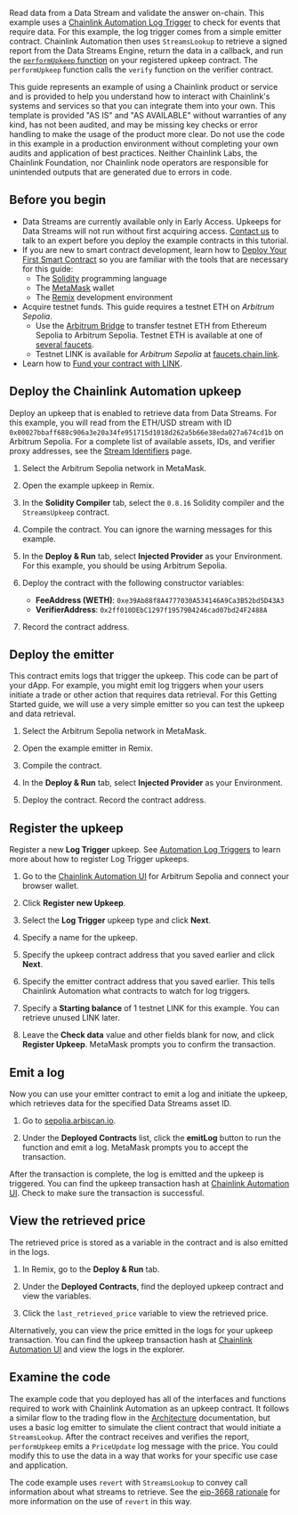
Read data from a Data Stream and validate the answer on-chain. This example uses a [Chainlink Automation Log Trigger](/chainlink-automation/guides/log-trigger) to check for events that require data. For this example, the log trigger comes from a simple emitter contract. Chainlink Automation then uses `StreamsLookup` to retrieve a signed report from the Data Streams Engine, return the data in a callback, and run the [`performUpkeep` function](/chainlink-automation/reference/automation-interfaces#performupkeep-function-for-log-triggers) on your registered upkeep contract. The `performUpkeep` function calls the `verify` function on the verifier contract.

<Aside type="caution" title="Disclaimer">
  This guide represents an example of using a Chainlink product or service and is provided to help you understand how to
  interact with Chainlink's systems and services so that you can integrate them into your own. This template is provided
  "AS IS" and "AS AVAILABLE" without warranties of any kind, has not been audited, and may be missing key checks or
  error handling to make the usage of the product more clear. Do not use the code in this example in a production
  environment without completing your own audits and application of best practices. Neither Chainlink Labs, the
  Chainlink Foundation, nor Chainlink node operators are responsible for unintended outputs that are generated due to
  errors in code.
</Aside>

## Before you begin

- Data Streams are currently available only in Early Access. Upkeeps for Data Streams will not run without first acquiring access. [Contact us](https://chainlinkcommunity.typeform.com/datastreams?#ref_id=docs) to talk to an expert before you deploy the example contracts in this tutorial.
- If you are new to smart contract development, learn how to [Deploy Your First Smart Contract](/quickstarts/deploy-your-first-contract) so you are familiar with the tools that are necessary for this guide:
  - The [Solidity](https://soliditylang.org/) programming language
  - The [MetaMask](https://metamask.io) wallet
  - The [Remix](https://remix.ethereum.org/) development environment
- Acquire testnet funds. This guide requires a testnet ETH on _Arbitrum Sepolia_.
  - Use the [Arbitrum Bridge](https://bridge.arbitrum.io/) to transfer testnet ETH from Ethereum Sepolia to Arbitrum Sepolia. Testnet ETH is available at one of [several faucets](https://faucetlink.to/sepolia).
  - Testnet LINK is available for _Arbitrum Sepolia_ at [faucets.chain.link](https://faucets.chain.link/arbitrum-sepolia).
- Learn how to [Fund your contract with LINK](/resources/fund-your-contract).

## Deploy the Chainlink Automation upkeep

Deploy an upkeep that is enabled to retrieve data from Data Streams. For this example, you will read from the ETH/USD stream with ID `0x00027bbaff688c906a3e20a34fe951715d1018d262a5b66e38eda027a674cd1b` on Arbitrum Sepolia. For a complete list of available assets, IDs, and verifier proxy addresses, see the [Stream Identifiers](/data-streams/stream-ids) page.

1. Select the Arbitrum Sepolia network in MetaMask.

1. Open the example upkeep in Remix.

   <CodeSample src="samples/DataStreams/StreamsUpkeep.sol" showButtonOnly />

1. In the **Solidity Compiler** tab, select the `0.8.16` Solidity compiler and the `StreamsUpkeep` contract.

1. Compile the contract. You can ignore the warning messages for this example.

1. In the **Deploy & Run** tab, select **Injected Provider** as your Environment. For this example, you should be using Arbitrum Sepolia.

1. Deploy the contract with the following constructor variables:

   - **FeeAddress (WETH)**: `0xe39Ab88f8A4777030A534146A9Ca3B52bd5D43A3`
   - **VerifierAddress**: `0x2ff010DEbC1297f19579B4246cad07bd24F2488A`

1. Record the contract address.

## Deploy the emitter

This contract emits logs that trigger the upkeep. This code can be part of your dApp. For example, you might emit log triggers when your users initiate a trade or other action that requires data retrieval. For this Getting Started guide, we will use a very simple emitter so you can test the upkeep and data retrieval.

1. Select the Arbitrum Sepolia network in MetaMask.

1. Open the example emitter in Remix.

   <CodeSample src="samples/DataStreams/LogEmitter.sol" showButtonOnly />

1. Compile the contract.

1. In the **Deploy & Run** tab, select **Injected Provider** as your Environment.

1. Deploy the contract. Record the contract address.

## Register the upkeep

Register a new **Log Trigger** upkeep. See [Automation Log Triggers](/chainlink-automation/guides/log-trigger) to learn more about how to register Log Trigger upkeeps.

1. Go to the [Chainlink Automation UI](https://automation.chain.link/arbitrum-sepolia) for Arbitrum Sepolia and connect your browser wallet.

1. Click **Register new Upkeep**.

1. Select the **Log Trigger** upkeep type and click **Next**.

1. Specify a name for the upkeep.

1. Specify the upkeep contract address that you saved earlier and click **Next**.

1. Specify the emitter contract address that you saved earlier. This tells Chainlink Automation what contracts to watch for log triggers.

1. Specify a **Starting balance** of 1 testnet LINK for this example. You can retrieve unused LINK later.

1. Leave the **Check data** value and other fields blank for now, and click **Register Upkeep**. MetaMask prompts you to confirm the transaction.

## Emit a log

Now you can use your emitter contract to emit a log and initiate the upkeep, which retrieves data for the specified Data Streams asset ID.

1. Go to [sepolia.arbiscan.io](https://sepolia.arbiscan.io/).

1. Under the **Deployed Contracts** list, click the **emitLog** button to run the function and emit a log. MetaMask prompts you to accept the transaction.

After the transaction is complete, the log is emitted and the upkeep is triggered. You can find the upkeep transaction hash at [Chainlink Automation UI](https://automation.chain.link/arbitrum-sepolia). Check to make sure the transaction is successful.

## View the retrieved price

The retrieved price is stored as a variable in the contract and is also emitted in the logs.

1. In Remix, go to the **Deploy & Run** tab.

1. Under the **Deployed Contracts**, find the deployed upkeep contract and view the variables.

1. Click the `last_retrieved_price` variable to view the retrieved price.

Alternatively, you can view the price emitted in the logs for your upkeep transaction. You can find the upkeep transaction hash at [Chainlink Automation UI](https://automation.chain.link/arbitrum-sepolia) and view the logs in the explorer.

## Examine the code

The example code that you deployed has all of the interfaces and functions required to work with Chainlink Automation as an upkeep contract. It follows a similar flow to the trading flow in the [Architecture](/data-streams#example-trading-flow) documentation, but uses a basic log emitter to simulate the client contract that would initiate a `StreamsLookup`. After the contract receives and verifies the report, `performUpkeep` emits a `PriceUpdate` log message with the price. You could modify this to use the data in a way that works for your specific use case and application.

The code example uses `revert` with `StreamsLookup` to convey call information about what streams to retrieve. See the [eip-3668 rationale](https://eips.ethereum.org/EIPS/eip-3668#rationale) for more information on the use of `revert` in this way.

<CodeSample src="samples/DataStreams/StreamsUpkeep.sol" />
